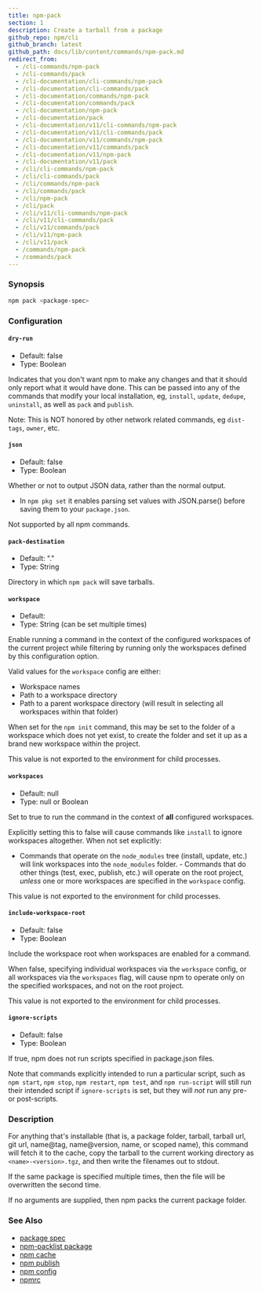 ```yaml
---
title: npm-pack
section: 1
description: Create a tarball from a package
github_repo: npm/cli
github_branch: latest
github_path: docs/lib/content/commands/npm-pack.md
redirect_from:
  - /cli-commands/npm-pack
  - /cli-commands/pack
  - /cli-documentation/cli-commands/npm-pack
  - /cli-documentation/cli-commands/pack
  - /cli-documentation/commands/npm-pack
  - /cli-documentation/commands/pack
  - /cli-documentation/npm-pack
  - /cli-documentation/pack
  - /cli-documentation/v11/cli-commands/npm-pack
  - /cli-documentation/v11/cli-commands/pack
  - /cli-documentation/v11/commands/npm-pack
  - /cli-documentation/v11/commands/pack
  - /cli-documentation/v11/npm-pack
  - /cli-documentation/v11/pack
  - /cli/cli-commands/npm-pack
  - /cli/cli-commands/pack
  - /cli/commands/npm-pack
  - /cli/commands/pack
  - /cli/npm-pack
  - /cli/pack
  - /cli/v11/cli-commands/npm-pack
  - /cli/v11/cli-commands/pack
  - /cli/v11/commands/pack
  - /cli/v11/npm-pack
  - /cli/v11/pack
  - /commands/npm-pack
  - /commands/pack
---
```


### Synopsis

```bash
npm pack <package-spec>
```

### Configuration

#### `dry-run`

- Default: false
- Type: Boolean

Indicates that you don't want npm to make any changes and that it should only report what it would have done. This can be passed into any of the commands that modify your local installation, eg, `install`, `update`, `dedupe`, `uninstall`, as well as `pack` and `publish`.

Note: This is NOT honored by other network related commands, eg `dist-tags`, `owner`, etc.

#### `json`

- Default: false
- Type: Boolean

Whether or not to output JSON data, rather than the normal output.

- In `npm pkg set` it enables parsing set values with JSON.parse() before saving them to your `package.json`.

Not supported by all npm commands.

#### `pack-destination`

- Default: "."
- Type: String

Directory in which `npm pack` will save tarballs.

#### `workspace`

- Default:
- Type: String (can be set multiple times)

Enable running a command in the context of the configured workspaces of the current project while filtering by running only the workspaces defined by this configuration option.

Valid values for the `workspace` config are either:

- Workspace names
- Path to a workspace directory
- Path to a parent workspace directory (will result in selecting all workspaces within that folder)

When set for the `npm init` command, this may be set to the folder of a workspace which does not yet exist, to create the folder and set it up as a brand new workspace within the project.

This value is not exported to the environment for child processes.

#### `workspaces`

- Default: null
- Type: null or Boolean

Set to true to run the command in the context of **all** configured workspaces.

Explicitly setting this to false will cause commands like `install` to ignore workspaces altogether. When not set explicitly:

- Commands that operate on the `node_modules` tree (install, update, etc.) will link workspaces into the `node_modules` folder. - Commands that do other things (test, exec, publish, etc.) will operate on the root project, _unless_ one or more workspaces are specified in the `workspace` config.

This value is not exported to the environment for child processes.

#### `include-workspace-root`

- Default: false
- Type: Boolean

Include the workspace root when workspaces are enabled for a command.

When false, specifying individual workspaces via the `workspace` config, or all workspaces via the `workspaces` flag, will cause npm to operate only on the specified workspaces, and not on the root project.

This value is not exported to the environment for child processes.

#### `ignore-scripts`

- Default: false
- Type: Boolean

If true, npm does not run scripts specified in package.json files.

Note that commands explicitly intended to run a particular script, such as `npm start`, `npm stop`, `npm restart`, `npm test`, and `npm run-script` will still run their intended script if `ignore-scripts` is set, but they will _not_ run any pre- or post-scripts.

### Description

For anything that's installable (that is, a package folder, tarball, tarball url, git url, name@tag, name@version, name, or scoped name), this command will fetch it to the cache, copy the tarball to the current working directory as `<name>-<version>.tgz`, and then write the filenames out to stdout.

If the same package is specified multiple times, then the file will be overwritten the second time.

If no arguments are supplied, then npm packs the current package folder.

### See Also

- [package spec](/cli/v11/using-npm/package-spec)
- [npm-packlist package](http://npm.im/npm-packlist)
- [npm cache](/cli/v11/commands/npm-cache)
- [npm publish](/cli/v11/commands/npm-publish)
- [npm config](/cli/v11/commands/npm-config)
- [npmrc](/cli/v11/configuring-npm/npmrc)
